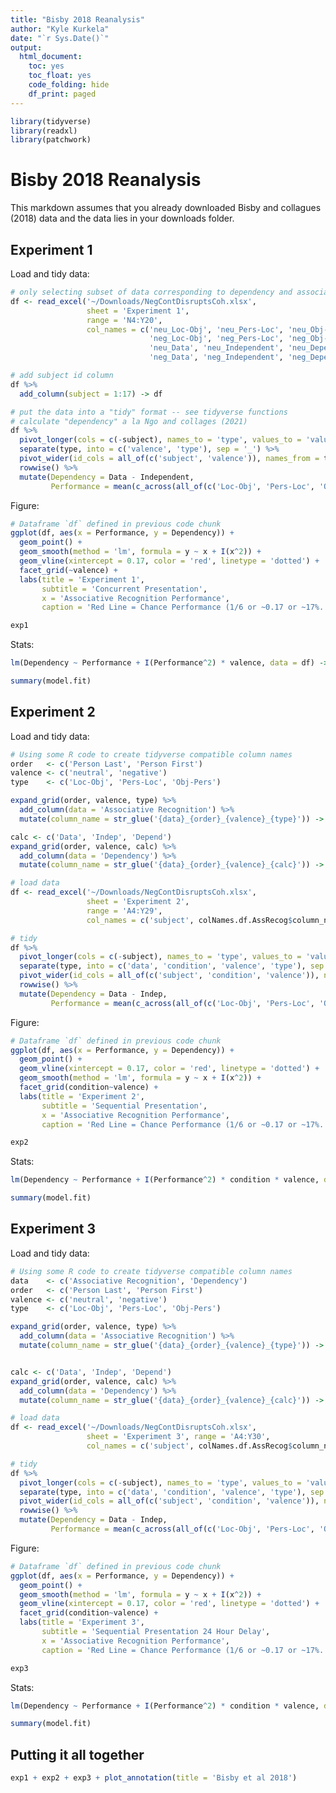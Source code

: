 ```yaml
---
title: "Bisby 2018 Reanalysis"
author: "Kyle Kurkela"
date: "`r Sys.Date()`"
output: 
  html_document:
    toc: yes
    toc_float: yes
    code_folding: hide
    df_print: paged
---
```


```r
library(tidyverse)
library(readxl)
library(patchwork)
```

# Bisby 2018 Reanalysis

This markdown assumes that you already downloaded Bisby and collagues (2018) data and the data lies in your downloads folder.

## Experiment 1

Load and tidy data:

```r
# only selecting subset of data corresponding to dependency and associative recognition
df <- read_excel('~/Downloads/NegContDisruptsCoh.xlsx', 
                 sheet = 'Experiment 1', 
                 range = 'N4:Y20', 
                 col_names = c('neu_Loc-Obj', 'neu_Pers-Loc', 'neu_Obj-Pers', 
                               'neg_Loc-Obj', 'neg_Pers-Loc', 'neg_Obj-Pers',
                               'neu_Data', 'neu_Independent', 'neu_Dependent', 
                               'neg_Data', 'neg_Independent', 'neg_Dependent'))

# add subject id column
df %>%
  add_column(subject = 1:17) -> df

# put the data into a "tidy" format -- see tidyverse functions
# calculate "dependency" a la Ngo and collages (2021)
df %>%
  pivot_longer(cols = c(-subject), names_to = 'type', values_to = 'value') %>%
  separate(type, into = c('valence', 'type'), sep = '_') %>%
  pivot_wider(id_cols = all_of(c('subject', 'valence')), names_from = type, values_from = value) %>%
  rowwise() %>%
  mutate(Dependency = Data - Independent, 
         Performance = mean(c_across(all_of(c('Loc-Obj', 'Pers-Loc', 'Obj-Pers'))))) -> df
```

Figure:

```r
# Dataframe `df` defined in previous code chunk
ggplot(df, aes(x = Performance, y = Dependency)) +
  geom_point() +
  geom_smooth(method = 'lm', formula = y ~ x + I(x^2)) +
  geom_vline(xintercept = 0.17, color = 'red', linetype = 'dotted') +
  facet_grid(~valence) +
  labs(title = 'Experiment 1', 
       subtitle = 'Concurrent Presentation', 
       x = 'Associative Recognition Performance', 
       caption = 'Red Line = Chance Performance (1/6 or ~0.17 or ~17%. Dots = subjects.') -> exp1

exp1
```

Stats:

```r
lm(Dependency ~ Performance + I(Performance^2) * valence, data = df) -> model.fit

summary(model.fit)
```

## Experiment 2

Load and tidy data:

```r
# Using some R code to create tidyverse compatible column names
order   <- c('Person Last', 'Person First')
valence <- c('neutral', 'negative')
type    <- c('Loc-Obj', 'Pers-Loc', 'Obj-Pers')

expand_grid(order, valence, type) %>%
  add_column(data = 'Associative Recognition') %>%
  mutate(column_name = str_glue('{data}_{order}_{valence}_{type}')) -> colNames.df.AssRecog

calc <- c('Data', 'Indep', 'Depend')
expand_grid(order, valence, calc) %>%
  add_column(data = 'Dependency') %>%
  mutate(column_name = str_glue('{data}_{order}_{valence}_{calc}')) -> colNames.df.Depend

# load data
df <- read_excel('~/Downloads/NegContDisruptsCoh.xlsx', 
                 sheet = 'Experiment 2', 
                 range = 'A4:Y29', 
                 col_names = c('subject', colNames.df.AssRecog$column_name, colNames.df.Depend$column_name))

# tidy
df %>%
  pivot_longer(cols = c(-subject), names_to = 'type', values_to = 'value') %>%
  separate(type, into = c('data', 'condition', 'valence', 'type'), sep = '_') %>%
  pivot_wider(id_cols = all_of(c('subject', 'condition', 'valence')), names_from = type, values_from = value) %>%
  rowwise() %>%
  mutate(Dependency = Data - Indep, 
         Performance = mean(c_across(all_of(c('Loc-Obj', 'Pers-Loc', 'Obj-Pers'))))) -> df
```

Figure:

```r
# Dataframe `df` defined in previous code chunk
ggplot(df, aes(x = Performance, y = Dependency)) +
  geom_point() +
  geom_vline(xintercept = 0.17, color = 'red', linetype = 'dotted') +
  geom_smooth(method = 'lm', formula = y ~ x + I(x^2)) +
  facet_grid(condition~valence) +
  labs(title = 'Experiment 2', 
       subtitle = 'Sequential Presentation', 
       x = 'Associative Recognition Performance', 
       caption = 'Red Line = Chance Performance (1/6 or ~0.17 or ~17%. Dots = subjects.') -> exp2

exp2
```

Stats:

```r
lm(Dependency ~ Performance + I(Performance^2) * condition * valence, data = df) -> model.fit

summary(model.fit)
```


## Experiment 3

Load and tidy data:

```r
# Using some R code to create tidyverse compatible column names
data    <- c('Associative Recognition', 'Dependency')
order   <- c('Person Last', 'Person First')
valence <- c('neutral', 'negative')
type    <- c('Loc-Obj', 'Pers-Loc', 'Obj-Pers')

expand_grid(order, valence, type) %>%
  add_column(data = 'Associative Recognition') %>%
  mutate(column_name = str_glue('{data}_{order}_{valence}_{type}')) -> colNames.df.AssRecog


calc <- c('Data', 'Indep', 'Depend')
expand_grid(order, valence, calc) %>%
  add_column(data = 'Dependency') %>%
  mutate(column_name = str_glue('{data}_{order}_{valence}_{calc}')) -> colNames.df.Depend

# load data
df <- read_excel('~/Downloads/NegContDisruptsCoh.xlsx', 
                 sheet = 'Experiment 3', range = 'A4:Y30', 
                 col_names = c('subject', colNames.df.AssRecog$column_name, colNames.df.Depend$column_name))

# tidy
df %>%
  pivot_longer(cols = c(-subject), names_to = 'type', values_to = 'value') %>%
  separate(type, into = c('data', 'condition', 'valence', 'type'), sep = '_') %>%
  pivot_wider(id_cols = all_of(c('subject', 'condition', 'valence')), names_from = type, values_from = value) %>%
  rowwise() %>%
  mutate(Dependency = Data - Indep, 
         Performance = mean(c_across(all_of(c('Loc-Obj', 'Pers-Loc', 'Obj-Pers'))))) -> df
```

Figure:

```r
# Dataframe `df` defined in previous code chunk
ggplot(df, aes(x = Performance, y = Dependency)) +
  geom_point() +
  geom_smooth(method = 'lm', formula = y ~ x + I(x^2)) +
  geom_vline(xintercept = 0.17, color = 'red', linetype = 'dotted') +
  facet_grid(condition~valence) +
  labs(title = 'Experiment 3', 
       subtitle = 'Sequential Presentation 24 Hour Delay', 
       x = 'Associative Recognition Performance', 
       caption = 'Red Line = Chance Performance (1/6 or ~0.17 or ~17%. Dots = Subjects.') -> exp3

exp3
```

Stats:

```r
lm(Dependency ~ Performance + I(Performance^2) * condition * valence, data = df) -> model.fit

summary(model.fit)
```

## Putting it all together

```r
exp1 + exp2 + exp3 + plot_annotation(title = 'Bisby et al 2018')
```

